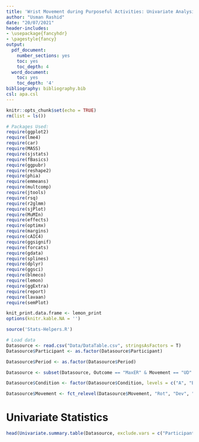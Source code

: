 ```yaml
---
title: 'Wrist Movement during Purposeful Activities: Univariate Analysis'
author: "Usman Rashid"
date: "20/07/2021"
header-includes:
- \usepackage{fancyhdr}
- \pagestyle{fancy}
output:
  pdf_document:
    number_sections: yes
    toc: yes
    toc_depth: 4
  word_document:
    toc: yes
    toc_depth: '4'
bibliography: bibliography.bib
csl: apa.csl
---
```


```r
knitr::opts_chunk$set(echo = TRUE)
rm(list = ls())
```

```r

# Packages Used:
require(ggplot2)
require(lme4)
require(car)
require(MASS)
require(sjstats)
require(fBasics)
require(ggpubr)
require(reshape2)
require(phia)
require(emmeans)
require(multcomp)
require(jtools)
require(rsq)
require(r2glmm)
require(sjPlot)
require(MuMIn)
require(effects)
require(optimx)
require(margins)
require(cAIC4)
require(ggsignif)
require(forcats)
require(gdata)
require(splines)
require(dplyr)
require(ggsci)
require(blmeco)
require(lemon)
require(ggExtra)
require(report)
require(lavaan)
require(semPlot)

knit_print.data.frame <- lemon_print
options(knitr.kable.NA = '')

source('Stats-Helpers.R')

# Load data
Datasource <- read.csv("Data/DataTable.csv", stringsAsFactors = T)
Datasource$Participant <- as.factor(Datasource$Participant)

Datasource$Period <- as.factor(Datasource$Period)

Datasource <- subset(Datasource, Outcome == "MaxER" & Movement == "UD" & Condition == 'A')

Datasource$Condition <- factor(Datasource$Condition, levels = c("A", "B"), labels = c("PA", "AE"))

Datasource$Movement <- fct_relevel(Datasource$Movement, "Rot", "Dev", "EF", "Sup", "UD", "WE")
```

\newpage

# Univariate Statistics

```r
head(Univariate.summary.table(Datasource, exclude.vars = c("Participant", "Side", "Period", "Condition", "Sensor", "Outcome", "Movement", "Value", "Importance", "Enjoyment", "Challenge", "Volar.locking.plate"),na.rm = T), n = 100L)
```